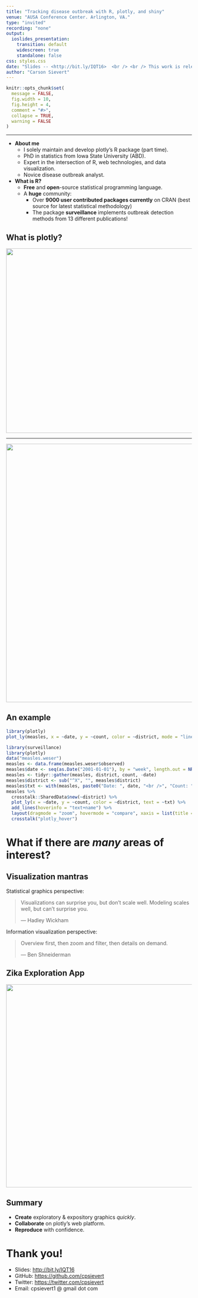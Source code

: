 ```yaml
---
title: "Tracking disease outbreak with R, plotly, and shiny"
venue: "AUSA Conference Center. Arlington, VA."
type: "invited"
recording: "none"
output:
  ioslides_presentation:
    transition: default
    widescreen: true
    standalone: false
css: styles.css
date: "Slides -- <http://bit.ly/IQT16>  <br /> <br /> This work is released under <a href='https://github.com/cpsievert/talks/blob/gh-pages/LICENSE'>Creative Commons</a>"
author: "Carson Sievert"
---
```


```r
knitr::opts_chunk$set(
  message = FALSE,
  fig.width = 10,
  fig.height = 4,
  comment = "#>",
  collapse = TRUE,
  warning = FALSE
)
```

---

* __About me__
    * I solely maintain and develop plotly's R package (part time).
    * PhD in statistics from Iowa State University (ABD).
    * Expert in the intersection of R, web technologies, and data visualization.
    * Novice disease outbreak analyst.
* __What is R?__
    * __Free__ and __open__-source statistical programming language.
    * A __huge__ community:
        * Over __9000 user contributed packages currently__ on CRAN (best source for latest statistical methodology)
        * The package __surveillance__ implements outbreak detection methods from 13 different publications!

        
## What is plotly?

<div align="center">
  <img src="plotly.png" width="900" height="500" />
</div>


---

<div align="center">
  <a href = "../videos/collaborate.mp4">
    <img src="../gifs/collaborate.gif" width="1000" height="700" />
  </a>
</div>

## An example

```r
library(plotly)
plot_ly(measles, x = ~date, y = ~count, color = ~district, mode = "lines")
```

```r
library(surveillance)
library(plotly)
data("measles.weser")
measles <- data.frame(measles.weser$observed)
measles$date <- seq(as.Date("2001-01-01"), by = "week", length.out = NROW(measles))
measles <- tidyr::gather(measles, district, count, -date)
measles$district <- sub("^X", "", measles$district)
measles$txt <- with(measles, paste0("Date: ", date, "<br />", "Count: ", count))
measles %>%
  crosstalk::SharedData$new(~district) %>%
  plot_ly(x = ~date, y = ~count, color = ~district, text = ~txt) %>%
  add_lines(hoverinfo = "text+name") %>%
  layout(dragmode = "zoom", hovermode = "compare", xaxis = list(title = "")) %>%
  crosstalk("plotly_hover")
```

# What if there are _many_ areas of interest?

## Visualization mantras

Statistical graphics perspective:

> Visualizations can surprise you, but don't scale well.
> Modeling scales well, but can't surprise you.
>
> --- Hadley Wickham

Information visualization perspective:

> Overview first, then zoom and filter, then details on demand.
> 
> --- Ben Shneiderman


## Zika Exploration App

<div align="center">
  <a href = "http://104.131.111.111:3838/zikar"> 
    <img src="../gifs/zikar.gif" height="550" width="1000" />
  </a>
</div>

## Summary

* __Create__ exploratory & expository graphics _quickly_.
* __Collaborate__ on plotly's web platform.
* __Reproduce__ with confidence.

# Thank you!

* Slides: <http://bit.ly/IQT16>
* GitHub: <https://github.com/cpsievert>
* Twitter: <https://twitter.com/cpsievert>
* Email: cpsievert1 @ gmail dot com 
